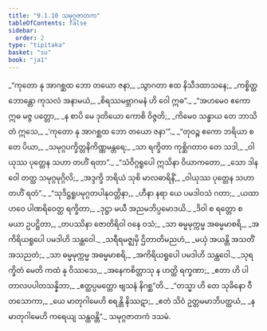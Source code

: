 ```yaml
---
title: "9.1.10 သမုဂ္ဂဇာတက"
tableOfContents: false
sidebar:
  order: 2
type: "tipitaka"
basket: "su"
book: "ja1"
---
```



<DynamicBreadcrumb />

<Division number="87" book="ja1">

<Paragraph number="1876" type="verses" book="ja1">
_“ကုတော နု အာဂစ္ဆထ ဘော တယော ဇနာ,_  
_သွာဂတာ ဧထ နိသီဒထာသနေ;_  
_ကစ္စိတ္ထ ဘောန္တော ကုသလံ အနာမယံ,_  
_စိရဿမဗ္ဘာဂမနံ ဟိ ဝေါ ဣဓ”._  

</Paragraph>

</Division>
<Division number="88" book="ja1">

<Paragraph number="1877" type="verses" book="ja1">
_“အဟမေဝ ဧကော ဣဓ မဇ္ဇ ပတ္တော,_  
_န စာပိ မေ ဒုတိယော ကောစိ ဝိဇ္ဇတိ;_  
_ကိမေဝ သန္ဓာယ တေ ဘာသိတံ ဣသေ,_  
_‘ကုတော နု အာဂစ္ဆထ ဘော တယော ဇနာ’”._  

</Paragraph>

</Division>
<Division number="89" book="ja1">

<Paragraph number="1878" type="verses" book="ja1">
_“တုဝဉ္စ ဧကော ဘရိယာ စ တေ ပိယာ,_  
_သမုဂ္ဂပက္ခိတ္တနိကိဏ္ဏမန္တရေ;_  
_သာ ရက္ခိတာ ကုစ္ဆိဂတာဝ တေ သဒါ,_  
_ဝါယုဿ ပုတ္တေန သဟာ တဟိံ ရတာ”._  

</Paragraph>

</Division>
<Division number="90" book="ja1">

<Paragraph number="1879" type="verses" book="ja1">
_“သံဝိဂ္ဂရူပေါ ဣသိနာ ဝိယာကတော,_  
_သော ဒါနဝေါ တတ္ထ သမုဂ္ဂမုဂ္ဂိလိ;_  
_အဒ္ဒက္ခိ ဘရိယံ သုစိ မာလဓာရိနိံ,_  
_ဝါယုဿ ပုတ္တေန သဟာ တဟိံ ရတံ”._  

</Paragraph>

</Division>
<Division number="91" book="ja1">

<Paragraph number="1880" type="verses" book="ja1">
_“သုဒိဋ္ဌရူပမုဂ္ဂတပါနုဝတ္တိနာ,_  
_ဟီနာ နရာ ယေ ပမဒါဝသံ ဂတာ;_  
_ယထာ ဟဝေ ပါဏရိဝေတ္ထ ရက္ခိတာ,_  
_ဒုဋ္ဌာ မယီ အညမဘိပ္ပမောဒယိ._  

</Paragraph>

</Division>
<Division number="92" book="ja1">

<Paragraph number="1881" type="verses" book="ja1">
_ဒိဝါ စ ရတ္တော စ မယာ ဥပဋ္ဌိတာ,_  
_တပဿိနာ ဇောတိရိဝါ ဝနေ ဝသံ;_  
_သာ ဓမ္မမုက္ကမ္မ အဓမ္မမာစရိ,_  
_အကိရိယရူပေါ ပမဒါဟိ သန္ထဝေါ._  

</Paragraph>

</Division>
<Division number="93" book="ja1">

<Paragraph number="1882" type="verses" book="ja1">
_သရီရမဇ္ဈမှိ ဌိတာတိမညဟံ,_  
_မယှံ အယန္တိ အသတိံ အသညတံ;_  
_သာ ဓမ္မမုက္ကမ္မ အဓမ္မမာစရိ,_  
_အကိရိယရူပေါ ပမဒါဟိ သန္ထဝေါ._  

</Paragraph>

</Division>
<Division number="94" book="ja1">

<Paragraph number="1883" type="verses" book="ja1">
_သုရက္ခိတံ မေတိ ကထံ နု ဝိဿသေ,_  
_အနေကစိတ္တာသု န ဟတ္ထိ ရက္ခဏာ;_  
_ဧတာ ဟိ ပါတာလပပါတသန္နိဘာ,_  
_ဧတ္ထပ္ပမတ္တော ဗျသနံ နိဂစ္ဆ”တိ._  

</Paragraph>

</Division>
<Division number="95" book="ja1">

<Paragraph number="1884" type="verses" book="ja1">
_“တသ္မာ ဟိ တေ သုခိနော ဝီတသောကာ,_  
_ယေ မာတုဂါမေဟိ စရန္တိ နိဿဋာ;_  
_ဧတံ သိဝံ ဥတ္တမမာဘိပတ္ထယံ,_  
_န မာတုဂါမေဟိ ကရေယျ သန္ထဝန္တိ”._  


</Paragraph>
</Division>

<Paragraph number="1885" type="center" book="ja1">
သမုဂ္ဂဇာတကံ ဒသမံ.
</Paragraph>